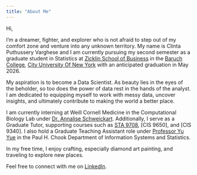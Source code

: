 ```yaml
---
title: "About Me"
---
```



Hi, 

I'm a dreamer, fighter, and explorer who is not afraid to step out of my comfort zone and venture into any unknown territory. My name is Clinta Puthussery Varghese and I am currently pursuing my second semester as a graduate student in Statistics at [Zicklin School of Business](https://zicklin.baruch.cuny.edu/) in the [Baruch College](https://baruch.cuny.edu/), [City University Of New York](https://www.cuny.edu/) with an anticipated graduation in May 2026.\

My aspiration is to become a Data Scientist. As beauty lies in the eyes of the beholder, so too does the power of data rest in the hands of the analyst. I am dedicated to equipping myself to work with messy data, uncover insights, and ultimately contribute to making the world a better place.

I am currently interning at Weill Cornell Medicine in the Computational Biology Lab under [Dr. Annalise Schweickart](https://www.linkedin.com/in/annalise-schweickart-904896b3/). Additionally, I serve as a Graduate Tutor, supporting courses such as [STA 9708](https://baruch-graduate.catalog.cuny.edu/courses/0947211), [CIS 9650], and [CIS 9340]. I also hold a Graduate Teaching Assistant role under [Professor Yu Yue](https://zicklin.baruch.cuny.edu/faculty-profile/yu-ryan-yue/) in the Paul H. Chook Department of Information Systems and Statistics.

In my free time, I enjoy crafting, especially diamond art painting, and traveling to explore new places.

Feel free to connect with me on [LinkedIn](https://www.linkedin.com/in/clintavarghese).

